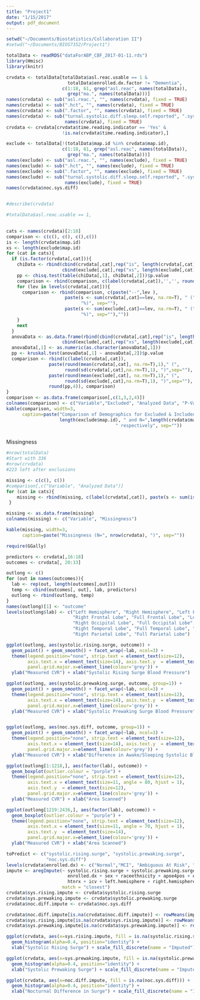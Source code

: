 ```yaml
---
title: "Project1"
date: "1/15/2017"
output: pdf_document
---
```


```r
setwd("~/Documents/Biostatistics/Collaboration II")
#setwd("~/Documents/BIOS7352/Project1")

totalData <- readRDS("dataForABP_CBF_2017-01-11.rds")
library(Hmisc)
library(knitr)

crvdata <- totalData[totalData$asl.reac.usable == 1 & 
                       totalData$enrolled.dx.factor != "Dementia",
                     c(1:18, 61, grep("asl.reac", names(totalData)),
                       grep("ma.", names(totalData)))]
names(crvdata) <- sub("asl.reac.", "", names(crvdata), fixed = TRUE)
names(crvdata) <- sub(".hct", "", names(crvdata), fixed = TRUE)
names(crvdata) <- sub(".factor", "", names(crvdata), fixed = TRUE)
names(crvdata) <- sub("turnal.systolic.diff.sleep.self.reported", ".sys.diff", 
                      names(crvdata), fixed = TRUE)
crvdata <- crvdata[crvdata$time.reading.indicator == 'Yes' &
                     !is.na(crvdata$time.reading.indicator),]

exclude <- totalData[!(totalData$map.id %in% crvdata$map.id),
                     c(1:18, 61, grep("asl.reac", names(totalData)),
                       grep("ma.", names(totalData)))]
names(exclude) <- sub("asl.reac.", "", names(exclude), fixed = TRUE)
names(exclude) <- sub(".hct", "", names(exclude), fixed = TRUE)
names(exclude) <- sub(".factor", "", names(exclude), fixed = TRUE)
names(exclude) <- sub("turnal.systolic.diff.sleep.self.reported", ".sys.diff", 
                      names(exclude), fixed = TRUE)
names(crvdata$noc.sys.diff)


#describe(crvdata)

#totalData$asl.reac.usable == 1,
                     

cats <- names(crvdata)[2:18]
comparison <- c(c(), c(), c(),c())
is <- length(crvdata$map.id)
xs <- length(exclude$map.id)
for (cat in cats){
  if (is.factor(crvdata[,cat])){
    chiData <- rbind(cbind(crvdata[,cat],rep("is", length(crvdata[,cat]))),
                     cbind(exclude[,cat],rep("xs", length(exclude[,cat]))))
    pp <- chisq.test(table(chiData[,1], chiData[,2]))$p.value
    comparison <- rbind(comparison, c(label(crvdata[,cat]),'','', round(pp,4)))
    for (lev in levels(crvdata[,cat])){
      comparison <- rbind(comparison, c(paste("--",lev ), 
                      paste(s <- sum(crvdata[,cat]==lev, na.rm=T), " (", round(s*100/is),
                            "%)", sep=""),
                      paste(s <- sum(exclude[,cat]==lev, na.rm=T), " (", round(s*100/xs),
                            "%)", sep=""),""))
    }
    next
  }
  anovaData <- as.data.frame(rbind(cbind(crvdata[,cat],rep("is", length(crvdata[,cat]))),
                     cbind(exclude[,cat],rep("xs", length(exclude[,cat])))))
  anovaData[,1] <- as.numeric(as.character(anovaData[,1]))
  pp <- kruskal.test(anovaData[,1] ~ anovaData[,2])$p.value
  comparison <- rbind(c(label(crvdata[,cat]), 
                paste(round(mean(crvdata[,cat], na.rm=T),1)," (",
                      round(sd(crvdata[,cat],na.rm=T),1), ")",sep=""),
                paste(round(mean(exclude[,cat], na.rm=T),1)," (",
                      round(sd(exclude[,cat],na.rm=T),1), ")",sep=""),
                round(pp,4)), comparison)
}
comparison <- as.data.frame(comparison[,c(1,3,2,4)])
colnames(comparison) <- c("Variable","Excluded", "Analyzed Data", "P-Value")
kable(comparison, width=3, 
      caption=paste("Comparison of Demographics for Excluded & Included Data, w/ N=",
                    length(exclude$map.id), " and N=",length(crvdata$map.id),
                                         " respectively", sep=""))



```



Missingness
```r
#nrow(totalData)
#Start with 336
#nrow(crvdata)
#223 left after exclusions

missing <- c(c(), c())
#comparison[,c("Variable", "Analyzed Data")]
for (cat in cats){
    missing <- rbind(missing, c(label(crvdata[,cat]), paste(s <- sum(is.na(crvdata[,cat])), " (", round(s*100/is, 2), "%)", sep="")))          
 }   

missing <- as.data.frame(missing)
colnames(missing) <- c("Variable", "Missingness")

kable(missing, width=3, 
      caption=paste("Missingness (N=", nrow(crvdata), ")", sep=""))
```


```r
require(GGally)

predictors <- crvdata[,16:18]
outcomes <- crvdata[, 20:33]

outlong <- c()
for (out in names(outcomes)){
  lab <- rep(out, length(outcomes[,out]))
  temp <- cbind(outcomes[, out], lab, predictors)
  outlong <- rbind(outlong, temp)
}
names(outlong)[1] <- "outcome"
levels(outlong$lab) <- c("Left Hemisphere", "Right Hemisphere", "Left Frontal Lobe", 
                         "Right Frontal Lobe", "Full Frontal Lobe", "Left Occipital Lobe", 
                         "Right Occipital Lobe", "Full Occipital Lobe", "Left Temporal Lobe", 
                         "Right Temporal Lobe", "Full Temporal Lobe", "Left Parietal Lobe", 
                         "Right Parietal Lobe", "Full Parietal Lobe")

ggplot(outlong, aes(systolic.rising.surge, outcome)) +
  geom_point() + geom_smooth() + facet_wrap(~lab, ncol=3) + 
  theme(legend.position="none", strip.text = element_text(size=12), 
        axis.text.x = element_text(size=14), axis.text.y  = element_text(size=14),
        panel.grid.major.x=element_line(colour='grey')) +
  ylab("Measured CVR") + xlab("Systolic Rising Surge Blood Pressure")

ggplot(outlong, aes(systolic.prewaking.surge, outcome, group=1)) +
  geom_point() + geom_smooth() + facet_wrap(~lab, ncol=3) + 
  theme(legend.position="none", strip.text = element_text(size=12), 
        axis.text.x = element_text(size=14), axis.text.y  = element_text(size=14),
        panel.grid.major.x=element_line(colour='grey')) +
  ylab("Measured CVR") + xlab("Systolic Prewaking Surge Blood Pressure")


ggplot(outlong, aes(noc.sys.diff, outcome, group=1)) +
  geom_point() + geom_smooth() + facet_wrap(~lab, ncol=3) + 
  theme(legend.position="none", strip.text = element_text(size=12), 
        axis.text.x = element_text(size=14), axis.text.y  = element_text(size=14),
        panel.grid.major.x=element_line(colour='grey')) +
  ylab("Measured CVR") + xlab("Difference in Awake/Sleeping Systolic Blood Pressure")


```

```r
ggplot(outlong[1:1218,], aes(factor(lab), outcome)) +
  geom_boxplot(outlier.colour = "purple") + 
  theme(legend.position="none", strip.text = element_text(size=12), 
        axis.text.x = element_text(size=11, angle = 80, hjust = 1), 
        axis.text.y  = element_text(size=12),
        panel.grid.major.x=element_line(colour='grey')) +
  ylab("Measured CVR") + xlab("Area Scanned")

ggplot(outlong[1219:2436,], aes(factor(lab), outcome)) +
  geom_boxplot(outlier.colour = "purple") + 
  theme(legend.position="none", strip.text = element_text(size=12), 
        axis.text.x = element_text(size=11, angle = 70, hjust = 1), 
        axis.text.y  = element_text(size=14),
        panel.grid.major.x=element_line(colour='grey')) +
  ylab("Measured CVR") + xlab("Area Scanned")

```


```r
toPredict <- c("systolic.rising.surge", "systolic.prewaking.surge", 
               "noc.sys.diff")
levels(crvdata$enrolled.dx) <- c("Normal","MCI", "Ambiguous At Risk", "Ambiguous At Risk")
impute <- aregImpute(~ systolic.rising.surge + systolic.prewaking.surge + noc.sys.diff + 
                       enrolled.dx + sex + raceethnicity + apoe4pos + enrolled.dx + education +
                       htnrx + icv + left.hemisphere + right.hemisphere, data = crvdata,
                     match = "closest")
crvdata$sys.rising.impute <- crvdata$systolic.rising.surge
crvdata$sys.prewaking.impute <- crvdata$systolic.prewaking.surge
crvdata$noc.diff.impute <- crvdata$noc.sys.diff

crvdata$noc.diff.impute[is.na(crvdata$noc.diff.impute)] <- rowMeans(impute$imputed$noc.sys.diff[,])
crvdata$sys.rising.impute[is.na(crvdata$sys.rising.impute)] <- rowMeans(impute$imputed$systolic.rising.surge[,])
crvdata$sys.prewaking.impute[is.na(crvdata$sys.prewaking.impute)] <- rowMeans(impute$imputed$systolic.prewaking.surge[,])

ggplot(crvdata, aes(x=sys.rising.impute, fill = is.na(systolic.rising.surge))) +
  geom_histogram(alpha=0.4, position="identity") + 
  xlab("Systolic Rising Surge") + scale_fill_discrete(name = "Imputed")

ggplot(crvdata, aes(x=sys.prewaking.impute, fill = is.na(systolic.prewaking.surge))) +
  geom_histogram(alpha=0.4, position="identity") + 
  xlab("Systolic Prewaking Surge") + scale_fill_discrete(name = "Imputed")

ggplot(crvdata, aes(x=noc.diff.impute, fill = is.na(noc.sys.diff))) +
  geom_histogram(alpha=0.4, position="identity") + 
  xlab("Nocturnal Difference in Surge") + scale_fill_discrete(name = "Imputed")



```
